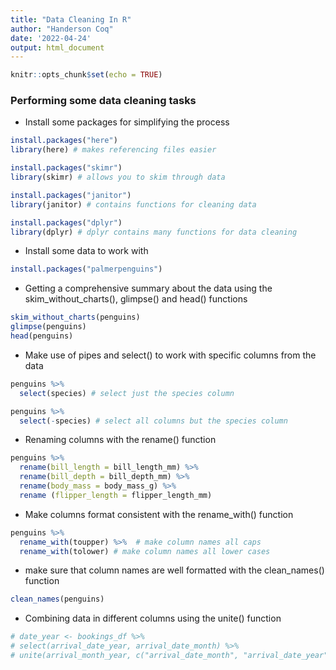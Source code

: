 ```yaml
---
title: "Data Cleaning In R"
author: "Handerson Coq"
date: '2022-04-24'
output: html_document
---
```


```r
knitr::opts_chunk$set(echo = TRUE)
```

### Performing some data cleaning tasks

- Install some packages for simplifying the process

```r
install.packages("here")
library(here) # makes referencing files easier
```
```r
install.packages("skimr")
library(skimr) # allows you to skim through data
```
```r
install.packages("janitor")
library(janitor) # contains functions for cleaning data
```
```r
install.packages("dplyr")
library(dplyr) # dplyr contains many functions for data cleaning
```

- Install some data to work with

```r
install.packages("palmerpenguins")
```

- Getting a comprehensive summary about the data using the skim_without_charts(), glimpse() and head() functions

```r
skim_without_charts(penguins)
glimpse(penguins)
head(penguins)
```

- Make use of pipes and select() to work with specific columns from the data

```r
penguins %>% 
  select(species) # select just the species column
```
```r
penguins %>% 
  select(-species) # select all columns but the species column
```

- Renaming columns with the rename() function

```r
penguins %>% 
  rename(bill_length = bill_length_mm) %>% 
  rename(bill_depth = bill_depth_mm) %>% 
  rename(body_mass = body_mass_g) %>% 
  rename (flipper_length = flipper_length_mm)
```

- Make columns format consistent with the rename_with() function

```r
penguins %>% 
  rename_with(toupper) %>%  # make column names all caps
  rename_with(tolower) # make column names all lower cases
```

- make sure that column names are well formatted with the clean_names() function

```r
clean_names(penguins)
```

- Combining data in different columns using the unite() function

```r
# date_year <- bookings_df %>%
# select(arrival_date_year, arrival_date_month) %>% 
# unite(arrival_month_year, c("arrival_date_month", "arrival_date_year"), sep = " ")
```


